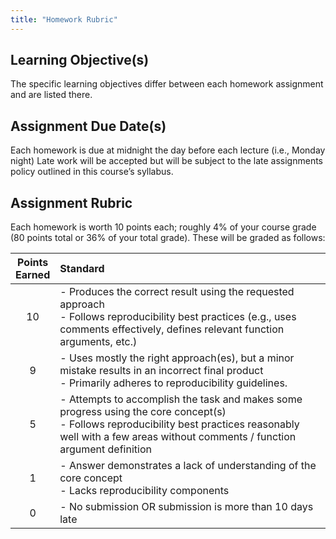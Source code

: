 ```yaml
---
title: "Homework Rubric"
---
```


## Learning Objective(s)

The specific learning objectives differ between each homework assignment and are listed there.

## Assignment Due Date(s)

Each homework is due at midnight the day before each lecture (i.e., Monday night) Late work will be accepted but will be subject to the late assignments policy outlined in this course’s syllabus.

## Assignment Rubric

Each homework is worth 10 points each; roughly 4% of your course grade (80 points total or 36% of your total grade). These will be graded as follows:

| Points Earned | Standard |
|:--------------:|:---------------------------------------------------------------------------------------------------------------------------|
| 10 | - Produces the correct result using the requested approach </br> - Follows reproducibility best practices (e.g., uses comments effectively, defines relevant function arguments, etc.) |
| 9 | - Uses mostly the right approach(es), but a minor mistake results in an incorrect final product </br> - Primarily adheres to reproducibility guidelines. |
| 5 | - Attempts to accomplish the task and makes some progress using the core concept(s) </br> - Follows reproducibility best practices reasonably well with a few areas without comments / function argument definition |
| 1 | - Answer demonstrates a lack of understanding of the core concept </br> - Lacks reproducibility components |
| 0 | - No submission OR submission is more than 10 days late |
